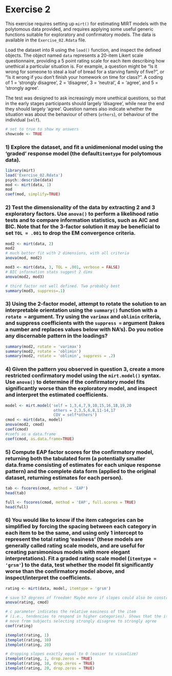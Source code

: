Exercise 2
========================================================

This exercise requires setting up `mirt()` for estimating MIRT models with the polytomous data 
provided, and requires applying some useful generic functions suitable for exploratory and 
confirmatory models. The data is available in the `Exercise_02.Rdata` file. 

Load the dataset into R using the `load()` function, and inspect the defined objects.
The object named `data` represents a 20-item Likert scale questionnaire, providing a 5 point rating
scale for each item describing how unethical a particular situation is. 
For example, a question might be "Is it wrong for someone 
to steal a loaf of bread for a starving family of five?", or "Is it wrong if you don't finish your 
homework on time for class?". A coding of 1 = 'strongly disagree', 2 = 'disagree',
3 = 'neutral', 4 = 'agree', and 5 = 'strongly agree'. 

The test was designed to ask increasingly more
unethical questions, so that in the early stages participants should largely 'disagree', while near the
end they should largely 'agree'. Question names also indicate whether the situation was about the 
behaviour of others (`others`), or behaviour of the individual (`self`).

```r
# set to true to show my answers
showcode <- TRUE
```

### 1) Explore the dataset, and fit a unidimenional model using the 'graded' response model (the default`itemtype` for polytomous data).

```r
library(mirt)
load('Exercise_02.Rdata')
psych::describe(data)
mod <- mirt(data, 1)
mod
coef(mod, simplify=TRUE)
```

### 2) Test the dimensionality of the data by extracting 2 and 3 exploratory factors. Use `anova()` to perform a likelihood ratio tests and to compare information statistics, such as AIC and BIC. Note that for the 3-factor solution it may be beneficial to set `TOL = .001` to drop the EM convergence criteria.

```r
mod2 <- mirt(data, 2)
mod2
# much better fit with 2 dimensions, with all criteria
anova(mod, mod2)

mod3 <- mirt(data, 3, TOL = .001, verbose = FALSE)
# BIC information stats suggest 2 dims
anova(mod2, mod3)

# third factor not well defined. Two probably best
summary(mod3, suppress=.1)
```

### 3) Using the 2-factor model, attempt to rotate the solution to an interpretable orientation using the `summary()` function with a `rotate = ` argument. Try using the `varimax` and `oblimin` criteria, and suppress coefficients with the `suppress = ` argument (takes a number and replaces values below with NA's). Do you notice any discernable pattern in the loadings?

```r
summary(mod2, rotate = 'varimax')
summary(mod2, rotate = 'oblimin')
summary(mod2, rotate = 'oblimin', suppress = .2)
```

### 4) Given the pattern you observed in question 3, create a more restricted confirmatory model using the `mirt.model()` syntax. Use `anova()` to determine if the confirmatory model fits significantly worse than the exploratory model, and inspect and interpret the estimated coefficients.

```r
model <- mirt.model('self = 1,3,4,7,9,10,15,16,18,19,20
                     others = 2,3,5,6,8,11-14,17
                     COV = self*others')
cmod <- mirt(data, model)
anova(mod2, cmod)
coef(cmod)
#coefs as a data.frame
coef(cmod, as.data.frame=TRUE)
```

### 5) Compute EAP factor scores for the confirmatory model, returning both the tabulated form (a potentially  smaller data.frame consisting of estimates for each unique response pattern) and the complete data form (applied to the original dataset, returning estimates for each person).

```r
tab <- fscores(cmod, method = 'EAP')
head(tab)

full <- fscores(cmod, method = 'EAP', full.scores = TRUE)
head(full)
```

### 6) You would like to know if the item categories can be simplified by forcing the spacing between each category in each item to be the same, and using only 1 intercept to represent the total rating 'easiness' (these models are generally called rating scale models, and are useful for creating parsimonious models with more elegant interpretations). Fit a graded rating scale model (`itemtype = 'grsm'`) to the data, test whether the model fit significantly worse than the confirmatory model above, and inspect/interpret the coefficients. 

```r
rating <- mirt(data, model, itemtype = 'grsm')

# save 57 degrees of freedom! Maybe more if slopes could also be constrained to be equal...
anova(rating, cmod)

# c parameter indicates the relative easiness of the item 
# (i.e., tendencies to respond in higher categories). Shows that the items systematically 
# move from subjects selecting strongly disagree to strongly agree
coef(rating)

itemplot(rating, 1)
itemplot(rating, 10)
itemplot(rating, 20)

# dropping slopes exactly equal to 0 (easier to visualize)
itemplot(rating, 1, drop.zeros = TRUE)
itemplot(rating, 10, drop.zeros = TRUE)
itemplot(rating, 20, drop.zeros = TRUE)
```
